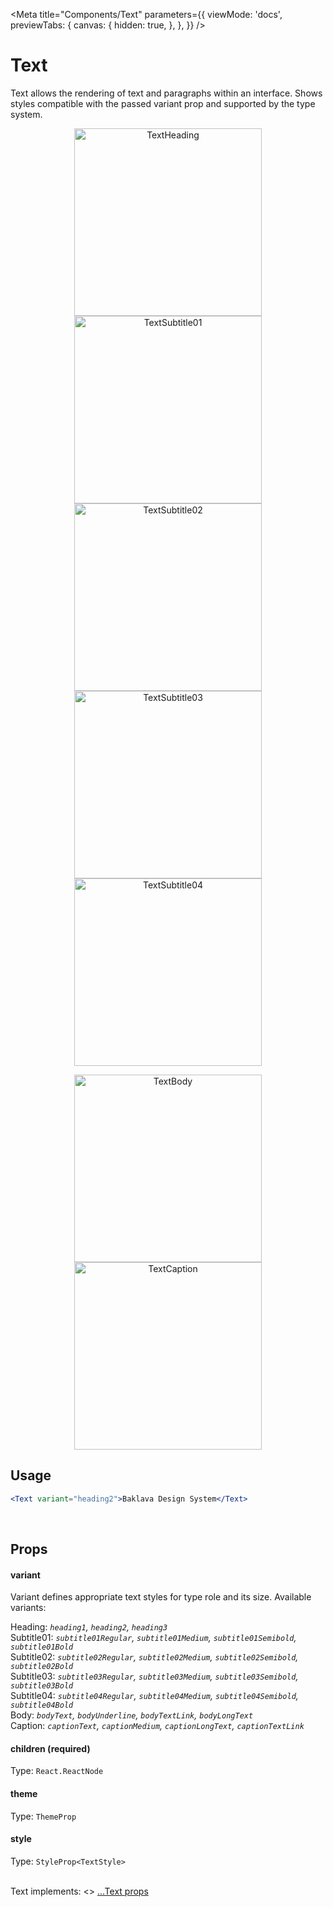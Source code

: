 
<Meta
  title="Components/Text"
  parameters={{
    viewMode: 'docs',
    previewTabs: {
      canvas: {
        hidden: true,
      },
    },
  }}
/>

# Text

Text allows the rendering of text and paragraphs within an interface. Shows styles compatible with the passed variant prop and supported by the type system.

<p align="center">
  <img src={TextHeading} width="300" alt="TextHeading" />
  <img src={TextSubtitle01} width="300" alt="TextSubtitle01" />
  <img src={TextSubtitle02} width="300" alt="TextSubtitle02" />
  <img src={TextSubtitle03} width="300" alt="TextSubtitle03" />
  <img src={TextSubtitle04} width="300" alt="TextSubtitle04" />
</p>
<p align="center">
  <img src={TextBody} width="300" alt="TextBody" />
  <img src={TextCaption} width="300" alt="TextCaption" />
</p>

## Usage

```jsx
<Text variant="heading2">Baklava Design System</Text>
```

<br />

## Props

#### variant

Variant defines appropriate text styles for type role and its size. Available variants:

Heading: _`heading1`, `heading2`, `heading3`_ <br />
Subtitle01: _`subtitle01Regular`, `subtitle01Medium`, `subtitle01Semibold`, `subtitle01Bold`_ <br />
Subtitle02: _`subtitle02Regular`, `subtitle02Medium`, `subtitle02Semibold`, `subtitle02Bold`_ <br />
Subtitle03: _`subtitle03Regular`, `subtitle03Medium`, `subtitle03Semibold`, `subtitle03Bold`_ <br />
Subtitle04: _`subtitle04Regular`, `subtitle04Medium`, `subtitle04Semibold`, `subtitle04Bold`_ <br />
Body: _`bodyText`, `bodyUnderline`, `bodyTextLink`, `bodyLongText`_ <br />
Caption: _`captionText`, `captionMedium`, `captionLongText`, `captionTextLink`_ <br />

#### children (required)

Type: `React.ReactNode`

#### theme

Type: `ThemeProp`

#### style

Type: `StyleProp<TextStyle>`

<br />
Text implements: <>
  <a href="https://reactnative.dev/docs/text#props" title="title">
    ...Text props
  </a>
</>
